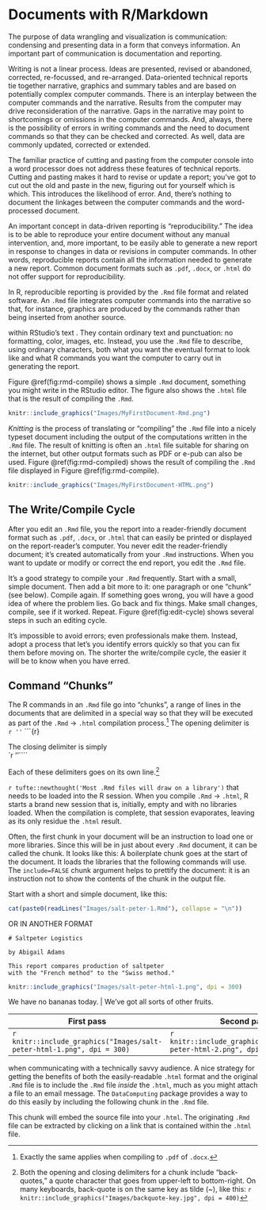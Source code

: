 # Documents with R/Markdown {-}

The purpose of data wrangling and visualization is communication: condensing and presenting data in a form that conveys information.  An important part of communication is documentation and reporting.\index{wrangle}\index{visualization, see graphics}

\index{Rmd file!writing}

Writing is not a linear process.  Ideas are presented, revised or abandoned, corrected, re-focussed, and re-arranged.  Data-oriented technical reports tie together narrative, graphics and summary tables and are based on potentially complex computer commands.  There is an interplay between the computer commands and the narrative.  Results from the computer may drive reconsideration of the narrative. Gaps in the narrative may point to shortcomings or omissions in the computer commands. And, always, there is the possibility of errors in writing commands and the need to document commands so that they can be checked and corrected. As well, data are commonly updated, corrected or extended.  

The familiar practice of cutting and pasting from the computer console into a word processor does not address these features of technical reports.  Cutting and pasting makes it hard to revise or update a report; you've got to cut out the old and paste in the new, figuring out for yourself which is which. This introduces the likelihood of error. And, there's nothing to document the linkages between the computer commands and the word-processed document.

An important concept in data-driven reporting is "reproducibility." \index{reproducible reports} The idea is to be able to reproduce your entire document without any manual intervention, and, more important, to be easily able to generate a new report in response to changes in data or revisions in computer commands. In other words, reproducible reports contain all the information needed to generate a new report.  Common document formats such as `.pdf`, `.docx`, or `.html` do not offer support for reproducibility.

In R, reproducible reporting is provided by the `.Rmd` file format and related software.  An `.Rmd` file integrates computer commands into the narrative so that, for instance, graphics are produced by the commands rather than being inserted from another source.

\newthought{You create and modify reproducible reports} within RStudio's text \vocabDefinition{editor}{A program for constructing pure-text documents, such as R instructions and Rmd files}.  They  contain ordinary text and punctuation: no formatting, color, images, etc.  Instead, you use the `.Rmd` file to describe, using ordinary characters, both what you want the eventual format to look like and what R commands you want the computer to carry out in generating the report.

Figure \@ref(fig:rmd-compile) shows a simple `.Rmd` document, something you might write in the RStudio editor.   The figure also shows the `.html` file that is the result of compiling the `.Rmd`.\index{compile!Rmd to HTML}\index{HTML!compiled from Rmd}\index{Rmd!compile to HTML}


```r
knitr::include_graphics("Images/MyFirstDocument-Rmd.png")
```

*Knitting* is the process of translating or "compiling" the `.Rmd` file into a nicely typeset document including the output of the computations written in the `.Rmd` file. The result of knitting is often an `.html` file suitable for sharing on the internet, but other output formats such as PDF or e-pub can also be used. Figure \@ref(fig:rmd-compiled) shows the result of compiling the `.Rmd` file displayed in Figure \@ref(fig:rmd-compile).

```r
knitr::include_graphics("Images/MyFirstDocument-HTML.png")
```

## The Write/Compile Cycle

\index{write/compile cycle}\index{reader-friendly document}

After you edit an `.Rmd` file, you \vocabDefinition{compile}{The process of a computer translating a file from one format to another.} the report into a reader-friendly document format such as `.pdf`, `.docx`, or `.html` that can easily be printed or displayed on the report-reader's computer.  You never edit the reader-friendly document; it's created automatically from your `.Rmd` instructions. When you want to update or modify or correct the end report, you edit the `.Rmd` file.

It's a good strategy to compile your `.Rmd` frequently.  Start with a small, simple document.  Then add a bit more to it: one paragraph or one "chunk" (see below).  Compile again. If something goes wrong, you will have a good idea of where the problem lies. Go back and fix things.  Make small changes, compile, see if it worked. Repeat. Figure \@ref(fig:edit-cycle) shows several steps in such an editing cycle.  

It's impossible to avoid errors; even professionals make them. Instead, adopt a process that let's you identify errors quickly so that you can fix them before moving on. The shorter the write/compile cycle, the easier it will be to know when you have erred.

\marginnote{Interactive commands such as \texttt{file.choose()} or \texttt{scatterGraphHelper()} cannot be used in an an \texttt{.Rmd} file; there's no opportunity for interaction in the compilation process.  Instead, use the interactive command in the console, get the result, and paste that result into your \texttt{.Rmd} file.}  \index{Rmd!no interactive functions}\index{interactive functions!not in \texttt{.Rmd}}

## Command "Chunks"

The R commands in an `.Rmd` file go into "chunks", a range of lines in the documents that are delimited in a special way so that they will be executed as part of the `.Rmd` $\rightarrow$ `.html` compilation process.^[Exactly the same applies when compiling to `.pdf` of `.docx`.] The opening delimiter is   
     `r ''` ```{r}
     
The closing delimiter is simply      
     `r ''````

Each of these delimiters goes on its own line.^[Both the opening and closing delimiters for a chunk include "back-quotes," a quote character that goes from upper-left to bottom-right. On many keyboards, back-quote is on the same key as tilde (~), like this: `r knitr::include_graphics("Images/backquote-key.jpg", dpi = 400)`
]

`r tufte::newthought('Most .Rmd files will draw on a library')` that needs to be loaded into the R session.  When you compile `.Rmd` $\rightarrow$ `.html`, R starts a brand new session that is, initially, empty and with no libraries loaded.  When the compilation is complete, that session evaporates, leaving as its only residue the `.html` result.

\index{argument!chunk in Rmd}\index{chunk!argument}\index{Rmd!chunk}
Often, the first chunk in your document will be an instruction to load one or more libraries.  Since this will be in just about every `.Rmd` document, it can be called the \vocabDefinition{boilerplate}{A standardized piece of text intended for re-use in many documents.} chunk. It looks like this:
A boilerplate chunk goes at the start of the document. It loads the libraries that the following commands will use.
\VerbatimInput{Images/chunk-example-2.txt}
The `include=FALSE` chunk argument helps to prettify the document: it is an instruction not to show the contents of the chunk in the output file. \index{include@\texttt{include=FALSE} argument in Rmd}


Start with a short and simple document, like this:
```r
cat(paste0(readLines("Images/salt-peter-1.Rmd"), collapse = "\n"))
```

OR IN ANOTHER FORMAT
```
# Saltpeter Logistics

by Abigail Adams

This report compares production of saltpeter 
with the "French method" to the "Swiss method."
```
```r
knitr::include_graphics("Images/salt-peter-html-1.png", dpi = 300)
```

We have no bananas today. | We've got all sorts of other fruits.

First pass | Second pass | Third pass
-----------|-------------|----------
`r knitr::include_graphics("Images/salt-peter-html-1.png", dpi = 300)` |`r knitr::include_graphics("Images/salt-peter-html-2.png", dpi = 300)` | `r knitr::include_graphics("Images/salt-peter-html-3.png", dpi = 300)`

\begin{tabular}{c|c|c}\\
\parbox[t]{1.75in}{\raggedright {\bf Step 1}. Start with a short and simple document.} & 
\parbox[t]{1.75in}{\raggedright {\bf Step 2}. Add the boilerplace chunk and a chunk to your start your wrangling. Test that it works. If not, go back and fix it.\rule[-2pt]{0pt}{5pt}} & 
\parbox[t]{1.75in}{\raggedright {\bf Step 3}. Add more to the wrangling chunk. Test that it works.}\\\hline
\parbox[t]{2in}{\VerbatimInput{Images/salt-peter-1.Rmd}} & \parbox[t]{2in}{\VerbatimInput{Images/salt-peter-2.Rmd}} & \parbox[t]{2in}{\VerbatimInput{Images/salt-peter-3.Rmd}}\\
Compile to HTML & Compile to HTML & Compile to HTML\\
\includegraphics[width=1.75in]{Images/salt-peter-html-1.png} &
\includegraphics[width=1.75in]{Images/salt-peter-html-2.png} &
\includegraphics[width=1.75in]{Images/salt-peter-html-3.png} \\
\end{tabular}

\captionof{figure}{\label{fig:edit-cycle} Three steps in the write/compile cycle. At each step, the \texttt{.Rmd} file (shown in \texttt{monospace font}) is compiled into the \texttt{.html} format shown underneath.}


\newthought{Distributing the \texttt{.Rmd} file is helpful} when communicating with a technically savvy audience.  A nice strategy for getting the benefits of both the easily-readable `.html` format and the original `.Rmd` file is to include the `.Rmd` file *inside* the `.html`, much as you might attach a file to an email message. The `DataComputing` package provides a way to do this easily\marginnote{The document template \texttt{Data Computing simple} includes the source document by default.} by including the following chunk in the `.Rmd` file.\index{HTML!include Rmd file}\index{Rmd!include in HTML file}\index{compiler!Rmd to HTML}\index{includeSourceDocument@\texttt{includeSourceDocuments}}

\VerbatimInput{Images/includeSourceDocuments.Rmd}

\noindent{}This chunk will embed the source file into your `.html`. The originating `.Rmd` file can be extracted by clicking on a link that is contained within the `.html` file.